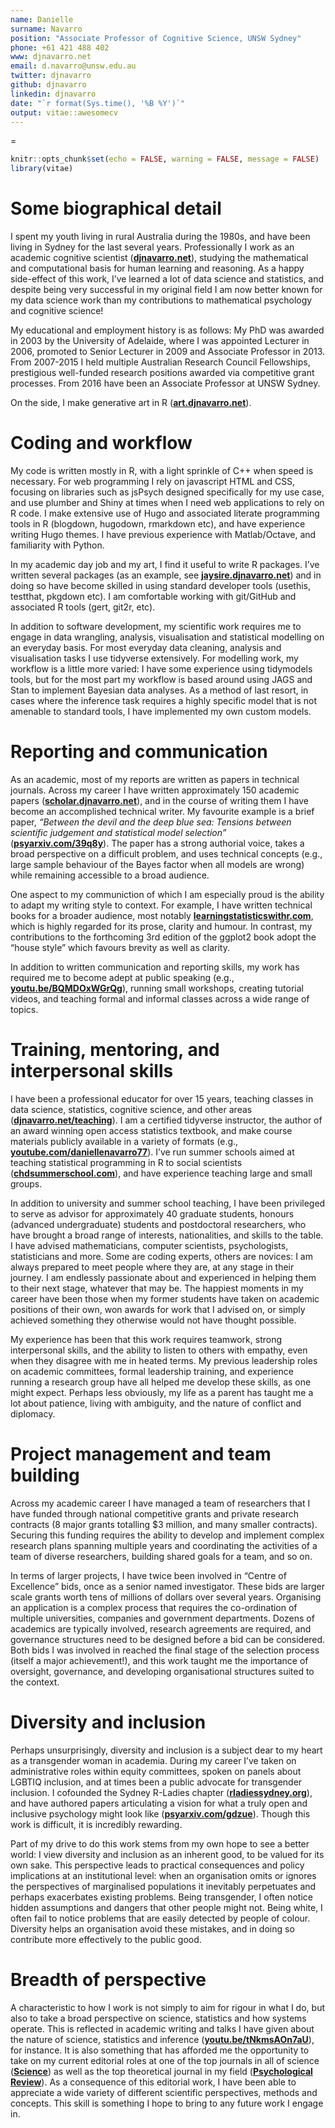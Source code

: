 ```yaml
---
name: Danielle
surname: Navarro
position: "Associate Professor of Cognitive Science, UNSW Sydney"
phone: +61 421 488 402
www: djnavarro.net
email: d.navarro@unsw.edu.au
twitter: djnavarro
github: djnavarro
linkedin: djnavarro
date: "`r format(Sys.time(), '%B %Y')`"
output: vitae::awesomecv
---
```


\tolerance=1
\emergencystretch=\maxdimen
\hyphenpenalty=10000
\hbadness=10000

```r
knitr::opts_chunk$set(echo = FALSE, warning = FALSE, message = FALSE)
library(vitae)
```

# Some biographical detail

I spent my youth living in rural Australia during the 1980s, and have been living in Sydney for the last several years. Professionally I work as an academic cognitive scientist ([**djnavarro.net**](https://djnavarro.net)), studying the mathematical and computational basis for human learning and reasoning. As a happy side-effect of this work, I've learned a lot of data science and statistics, and despite being very successful in my original field I am now better known for my data science work than my contributions to mathematical psychology and cognitive science! 

My educational and employment history is as follows: My PhD was awarded in 2003 by the University of Adelaide, where I was appointed Lecturer in 2006, promoted to Senior Lecturer in 2009 and Associate Professor in 2013. From 2007-2015 I held multiple Australian Research Council Fellowships, prestigious well-funded research positions awarded via competitive grant processes. From 2016 have been an Associate Professor at UNSW Sydney. 

On the side, I make generative art in R ([**art.djnavarro.net**](https://art.djnavarro.net)).

# Coding and workflow

My code is written mostly in R, with a light sprinkle of C++ when speed is necessary. For web programming I rely on javascript HTML and CSS, focusing on libraries such as jsPsych designed specifically for my use case, and use plumber and Shiny at times when I need web applications to rely on R code. I make extensive use of Hugo and associated literate programming tools in R (blogdown, hugodown, rmarkdown etc), and have experience writing Hugo themes. I have previous experience with Matlab/Octave, and familiarity with Python.

In my academic day job and my art, I find it useful to write R packages. I've written several packages (as an example, see [**jaysire.djnavarro.net**](https://jaysire.djnavarro.net/)) and in doing so have become skilled in using standard developer tools (usethis, testthat, pkgdown etc). I am comfortable working with git/GitHub and associated R tools (gert, git2r, etc). 

In addition to software development, my scientific work requires me to engage in data wrangling, analysis, visualisation and statistical modelling on an everyday basis. For most everyday data cleaning, analysis and visualisation tasks I use tidyverse extensively. For modelling work, my workflow is a little more varied: I have some experience using tidymodels tools, but for the most part my workflow is based around using JAGS and Stan to implement Bayesian data analyses. As a method of last resort, in cases where the inference task requires a highly specific model that is not amenable to standard tools, I have implemented my own custom models.

# Reporting and communication

As an academic, most of my reports are written as papers in technical journals. Across my career I have written approximately 150 academic papers ([**scholar.djnavarro.net**](http://scholar.djnavarro.net)), and in the course of writing them I have become an accomplished technical writer. My favourite example is a brief paper, *"Between the devil and the deep blue sea: Tensions between scientific judgement and statistical model selection"* ([**psyarxiv.com/39q8y**](https://psyarxiv.com/39q8y/)). The paper has a strong authorial voice, takes a broad perspective on a difficult problem, and uses technical concepts (e.g., large sample behaviour of the Bayes factor when all models are wrong) while remaining accessible to a broad audience. 

One aspect to my communiction of which I am especially proud is the ability to adapt my writing style to context. For example, I have written technical books for a broader audience, most notably  [**learningstatisticswithr.com**](https://learningstatisticswithr.com), which is highly regarded for its prose, clarity and humour. In contrast, my contributions to the forthcoming 3rd edition of the ggplot2 book adopt the "house style" which favours brevity as well as clarity. 

In addition to written communication and reporting skills, my work has required me to become adept at public speaking (e.g., [**youtu.be/BQMDOxWGrQg**](https://youtu.be/BQMDOxWGrQg)), running small workshops, creating tutorial videos, and teaching formal and informal classes across a wide range of topics.

# Training, mentoring, and interpersonal skills

I have been a professional educator for over 15 years, teaching classes in data science, statistics, cognitive science, and other areas ([**djnavarro.net/teaching**](https://djnavarro.net/teaching/)). I am a certified tidyverse instructor, the author of an award winning open access statistics textbook, and make course materials publicly available in a variety of formats (e.g., [**youtube.com/daniellenavarro77**](https://www.youtube.com/daniellenavarro77)). I've run summer schools aimed at teaching statistical programming in R to social scientists ([**chdsummerschool.com**](https://chdsummerschool.com/)), and have experience teaching large and small groups. 

In addition to university and summer school teaching, I have been privileged to serve as advisor for approximately 40 graduate students, honours (advanced undergraduate) students and postdoctoral researchers, who have brought a broad range of interests, nationalities, and skills to the table. I have advised mathematicians, computer scientists, psychologists, statisticians and more. Some are coding experts, others are novices: I am always prepared to meet people where they are, at any stage in their journey. I am endlessly passionate about and experienced in helping them to their next stage, whatever that may be. The happiest moments in my career have been those when my former students have taken on academic positions of their own, won awards for work that I advised on, or simply achieved something they otherwise would not have thought possible.

My experience has been that this work requires teamwork, strong interpersonal skills, and the ability to listen to others with empathy, even when they disagree with me in heated terms. My previous leadership roles on academic committees, formal leadership training, and experience running a research group have all helped me develop these skills, as one might expect. Perhaps less obviously, my life as a parent has taught me a lot about patience, living with ambiguity, and the nature of conflict and diplomacy.

# Project management and team building

Across my academic career I have managed a team of researchers that I have funded through national competitive grants and private research contracts (8 major grants totalling $3 million, and many smaller contracts). Securing this funding requires the ability to develop and implement complex research plans spanning multiple years and coordinating the activities of a team of diverse researchers, building shared goals for a team, and so on. 

In terms of larger projects, I have twice been involved in "Centre of Excellence" bids, once as a senior named investigator. These bids are larger scale grants worth tens of millions of dollars over several years. Organising an application is a complex process that requires the co-ordination of multiple universities, companies and government departments. Dozens of academics are typically involved, research agreements are required, and governance structures need to be designed before a bid can be considered. Both bids I was involved in reached the final stage of the selection process (itself a major achievement!), and this work taught me the importance of oversight, governance, and developing organisational structures suited to the context.

# Diversity and inclusion

Perhaps unsurprisingly, diversity and inclusion is a subject dear to my heart as a transgender woman in academia. During my career I've taken on administrative roles within equity committees, spoken on panels about LGBTIQ inclusion, and at times been a public advocate for transgender inclusion. I cofounded the Sydney R-Ladies chapter ([**rladiessydney.org**](https://rladiessydney.org/)), and have authored papers articulating a vision for what a truly open and inclusive psychology might look like ([**psyarxiv.com/gdzue**](https://psyarxiv.com/gdzue)). Though this work is difficult, it is incredibly rewarding.

Part of my drive to do this work stems from my own hope to see a better world: I view diversity and inclusion as an inherent good, to be valued for its own sake. This perspective leads to practical consequences and policy implications at an institutional level: when an organisation omits or ignores the perspectives of marginalised populations it inevitably perpetuates and perhaps exacerbates existing problems. Being transgender, I often notice hidden assumptions and dangers that other people might not. Being white, I often fail to notice problems that are easily detected by people of colour. Diversity helps an organisation avoid these mistakes, and in doing so contribute more effectively to the public good. 

# Breadth of perspective

A characteristic to how I work is not simply to aim for rigour in what I do, but also to take a broad perspective on science, statistics and how systems operate. This is reflected in academic writing and talks I have given about the nature of science, statistics and inference ([**youtu.be/tNkmsAOn7aU**](https://youtu.be/tNkmsAOn7aU)), for instance. It is also something that has afforded me the opportunity to take on my current editorial roles at one of the top journals in all of science ([**Science**](https://www.sciencemag.org/)) as well as the top theoretical journal in my field ([**Psychological Review**](https://www.apa.org/pubs/journals/rev/)). As a consequence of this editorial work, I have been able to appreciate a wide variety of different scientific perspectives, methods and concepts. This skill is something I hope to bring to any future work I engage in.



<!-- # Education -->

<!-- ```{r} -->
<!-- library(tibble) -->
<!-- tribble( -->
<!--   ~ Degree, ~ Year, ~ Institution, ~ Where, -->
<!--   "Informal studies", "1889-91", "Flying University", "Warsaw, Poland", -->
<!--   "Master of Physics", "1893", "Sorbonne Université", "Paris, France", -->
<!--   "Master of Mathematics", "1894", "Sorbonne Université", "Paris, France" -->
<!-- ) %>%  -->
<!--   detailed_entries(Degree, Year, Institution, Where) -->
<!-- ``` -->

<!-- # Nobel Prizes -->

<!-- ```{r} -->
<!-- tribble( -->
<!--   ~Year, ~Type, ~Desc, -->
<!--   1903, "Physics", "Awarded for her work on radioactivity with Pierre Curie and Henri Becquerel", -->
<!--   1911, "Chemistry", "Awarded for the discovery of radium and polonium" -->
<!-- ) %>%  -->
<!--   brief_entries( -->
<!--     glue::glue("Nobel Prize in {Type}"), -->
<!--     Year,  -->
<!--     Desc -->
<!--   ) -->
<!-- ``` -->

<!-- # Publications -->

<!-- ```{r} -->
<!-- library(dplyr) -->
<!-- knitr::write_bib(c("vitae", "tibble"), "packages.bib") -->

<!-- bibliography_entries("packages.bib") %>% -->
<!--   arrange(desc(author$family), issued) -->
<!-- ``` -->

